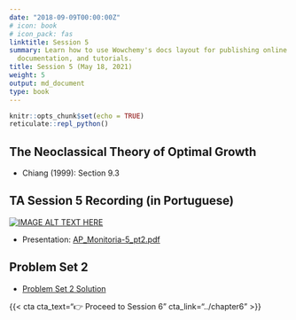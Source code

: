 ```yaml
---
date: "2018-09-09T00:00:00Z"
# icon: book
# icon_pack: fas
linktitle: Session 5
summary: Learn how to use Wowchemy's docs layout for publishing online courses, software
  documentation, and tutorials.
title: Session 5 (May 18, 2021)
weight: 5
output: md_document
type: book
---
```


```r
knitr::opts_chunk$set(echo = TRUE)
reticulate::repl_python()
```

## The Neoclassical Theory of Optimal Growth
- Chiang (1999): Section 9.3

## TA Session 5 Recording (in Portuguese)

[![IMAGE ALT TEXT HERE](https://img.youtube.com/vi/HJqzq-G40dY/maxresdefault.jpg)](https://www.youtube.com/watch?v=HJqzq-G40dY)

- Presentation: [AP_Monitoria-5_pt2.pdf](../AP_Monitoria-5_pt2.pdf)


## Problem Set 2
- [Problem Set 2 Solution](../Lista-2_Resolucao.pdf)


{{< cta cta_text="👉 Proceed to Session 6" cta_link="../chapter6" >}}